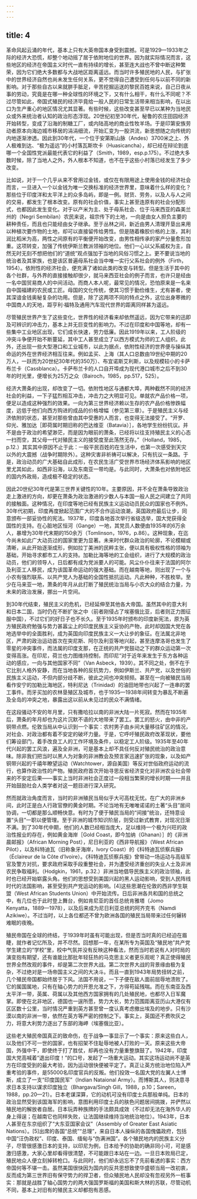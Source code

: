 ```yaml
---
---
---
```

title: 4
---




革命风起云涌的年代，基本上只有大英帝国本身受到震撼。可是1929—1933年之际的经济大恐慌，却整个地动摇了居于依附地位的世界。因为就实际情况而言，这些地区的经济在帝国主义时代一直有持续的增长，甚至连大战也不曾中断这种繁荣，因为它们绝大多数都与大战地区距离遥远。而当时许多殖民地的人民，与扩张中的世界经济自然也尚未发生任何关系，更不觉得自己遭受到任何与以前不同的新影响。对于那些自古以来就胼手胝足，辛苦挖掘运送的黎民百姓来说，自己日夜从事的劳动，究竟是在哪一种全球性的环境之下，又有什么相干，有什么不同呢？不过尽管如此，帝国式殖民的经济毕竟给一般人民的日常生活带来相当影响，在以出口为生产重心的地区情况尤其显著。有些时候，这些改变甚至早已以某种为当地民众或外来统治者认知的政治形态浮现。20世纪初至30年代，秘鲁的农庄田园经济开始转型，变成了沿海的制糖工厂，或内陆高地的商业性牧羊场。于是印第安族劳动者原本向海边城市移居的涓涓细流，开始汇变为一股洪流，新思想随之向传统的内地逐渐渗透。因此到30年代，一个位于安第斯山脉（Andes）3700米之上、外人极难到达、“极为遥远”的小村落瓦斯坎卡（Huasicancha），却已经在辩论到底哪一个全国性党派最能代表它的利益了（Smith，1989，esp.p.175）。不过绝大多数时候，除了当地人之外，外人根本不知道，也不在乎这些小村落已经发生了多少改变。

比如说，对于一个几乎从来不曾用过金钱，或仅在有限用途上使用金钱的经济社会而言，一旦进入一个以金钱为唯一交换标准的经济世界里，意味着什么样的变化？那些位于印度洋和太平洋上的众多岛屿，即是一例。财货、劳务，以及人与人之间的交易，都发生了根本改变。原有的社会价值，事实上甚至连原有的社会分配形式，也都因此发生变化。对于以产米为主、处于母系社会、位于马来西亚的森美兰州的（Negri Sembilan）农民来说，祖宗传下的土地，一向是由女人担负主要的耕种责任，而且也只能经由女子继承。至于丛林之间，新近由男人清理开垦出来用以种植次要作物的土地，却可以直接留传给男性。但是随着橡胶价格的上涨，其利润比稻米为高，两性之间原有的平衡便开始改变，由男性相传承的家产分量愈形加重。这项转变，加强了传统伊斯兰教派领袖的地位。他们一心以父系威权为主，自然无时无刻不想把他们的“道统”观点强加于当地的风俗习惯之上。更不要说当地的统治者及其家族，也是该区普遍母系社会当中唯一实行父系社会的例外（Firth，1954）。依附性的经济社会，便充满了诸如此类的改变与转型。但是生活于其中的各个社群，与外界的直接接触却很少，就马来西亚社会的例子而言，也许只是经由一名中国贸易商人的中间活动。而商人本人呢，最常见的情况，恐怕原来是一名来自中国福建的农民或工匠。母国的文化传统，使其习惯于勤俭维生，尤有甚者，使其深谙金钱奥秘复杂的功用。但是，除了这两项不同的特点之外，这位出身寒微的中国商人的天地，距亨利·福特及通用汽车现代世界的距离同样甚为遥远。

尽管殖民世界产生了这些变化，世界性的经济看来却依然遥远，因为它带来的迅即及可辨识的冲击力，基本上并无巨变性的影响力。不过在印度和中国等地，却有一些集中工业地区出现，它们成长快速，劳力低廉。因此1919年以来，工人阶级的冲突斗争便开始不断蔓延，其中工人甚至成立了以西方模式为师的工人组织。此外，还出现一些大型港口和工业城市，以此为据点，依附性经济的世界便与操纵其命运的外在世界经济相互往来。例如孟买、上海（其人口总数由19世纪中期的20万人，一跃而为20世纪30年代的350万）、布宜诺斯艾利斯，以及规模较小的卡萨布兰卡（Cassblanca）。卡萨布兰卡的人口自开埠成为现代港口城市之后不到30年的时光里，便增长为25万之众（Bairoch，1985，pp.517，525）。

经济大萧条的出现，却改变了一切。依附性地区与通都大埠，两种截然不同的经济社会的利益，一下子猛烈相互冲击，冲击力之大明显可见。单就农产品价格一项，便足以造成这种强烈的效果。一向为第三世界经济赖以生存的农产品价格惨跌幅度，远低于他们向西方购进的成品的价格增幅（参见第三章）。于是殖民主义与经济依附的状态，甚至对那些曾由其中受惠的人而言，也变得无法接受了。“开罗、仰光、雅加达［即荷属时期旧称的巴达维亚（Batavia）］，各地学生纷纷抗议。并不是由于政治的希望渺茫，而是因为眼前的萧条，已经将以往支持殖民主义的心态一扫而空，其父母一代对殖民主义的接受度至此荡然无存。”（Holland，1985，p.12.）其实其中原因不止于此：一般平民百姓的在生活中，也第一次感受到天灾以外的大震撼（战争时期除外）。这种灾害非祈祷可以解决，只有抗议一条路。于是，政治动员的广大基础自此成形，在农民生活广受世界市场经济体系影响的地区里尤其如此，如西非沿海，以及东南亚一带均是。与此同时，大萧条也对依附地区的国内外政局，造成极不稳定的状态。

因此20世纪30年代是第三世界关键性的10年。主要原因，并不全在萧条导致政治走上激进的方向，却更在萧条为政治激进的少数人与本国一般人民之间建立了共同的接触面。这种情况，在印度等地已经有民族主义运动动员民众的国家也不例外。30年代初期，印度再度掀起范围广大的不合作运动浪潮，英国政府最后让步，同意颁布一部妥协性的宪法。1937年，印度各地首次举行省级选举，国大党获得全国性的支持。在心脏地区恒河（Gange）一地，其党员人数便由1935年的6万余人，暴增为30年代末期的150余万（Tomlinson，1976，p.86）。这种现象，在迄今尚未如此广大动员过的国家里更为显著。未来时代群众政治的轮廓，不论模糊或清晰，从此开始逐渐成形，例如拉丁美洲的民粹主张，便以具有极权性格的领袖为基础，开始寻求都市工人的支持。加勒比海等地的工会组织，进行了大规模的政治动员，他们的领导人，日后都有成为党派要人的可能。风尘仆仆往来于法国的阿尔及利亚工人移民，成为该国革命运动的强大基础。而在越南等地，则出现了一个与小农有强烈联系、以共产党人为基础的全国性抵抗运动。凡此种种，不胜枚举。至少在马来亚一地，萧条的年月从此打断了殖民统治当局与小农大众的结合力量，为未来的政治发展，挪出一片空间。

到30年代结束，殖民主义的危机，已经延伸至其他各大帝国。虽然其中的意大利和日本二国，当时仍在不断扩张之中（前者刚侵占了埃塞俄比亚，后者则正力图征服中国），不过它们的好日子也不长久。至于1935年时颁布的印度新宪法，原为英方殖民政府勉强与势力甚嚣尘上的印度民族主义妥协的产物，此时却因国大党在各地选举中的全面胜利，成为英国向印度民族主义一大让步的象征。在法属北非地区，严肃的政治运动首次在突尼斯、阿尔及利亚等地兴起，甚至连摩洛哥也发生了零星的冲突事件，而法属的印度支那，在正统的共产党鼓动之下的群众运动第一次变得高涨。在印尼，荷兰也力图维持控制，而印尼“对于近年来发生于东方各种运动的感应，一向与其他国家不同”（Van Asbeck，1939）。其不同之处，倒不在于它比别人格外安静，而在当地各种的反抗势力，例如伊斯兰、共产党，以及世俗的民族主义运动，不但内部分歧不断，彼此之间也冲突频频。甚至在一向被殖民当局看作安宁的加勒比海地区，特利尼达（Trinidad）的油田地带也兴起了一连串的罢工事件。而牙买加的农林垦殖区及城市，也于1935—1938年间转变为暴乱不断遍及全岛的冲突之地，暴露出这以前从未见过的民众不满情绪。

在这段骚动不安的年月里，只有撒哈拉以南的非洲大陆一片死寂。然而在1935年后，萧条的年月却也为这片沉默不语的大地带来了罢工。罢工的怒火，由中非的产铜带点燃。伦敦当局从中认识到一个事实：农村男子由乡间大量移往矿区的情况，对社会、对政治都有着不安定的破坏力量。于是，它呼吁殖民政府改革现状，要他们筹设部门，着手改良工人的工作环境及条件，以稳定工人阶级。1935年至40年代兴起的罢工风浪，遍及全非洲，可是基本上却不具任何反对殖民统治的政治意味。除非我们把当时以黑人为对象的非洲教会及预言家迅速扩张的现象，以及如产铜带兴起的千禧年瞭望运动（Watchtower，源自美国）等反对世俗政府运动的流行，也算作政治性的产物。殖民政府首次开始寻思反省经济变化对非洲农业社会带来的不安定后果——事实上当时非洲社会正度过一段相当繁荣的增长时期——并且开始鼓励社会人类学者对这一题目进行深入研究。

然而就政治角度而言，当时的非洲殖民当局似乎大可高枕无忧。在广大的非洲乡间，此时正是白人行政官僚的黄金时期。不论当地有无唯唯诺诺的土著“头目”居间协调，一切都是那么顺畅快意。有时为了便于殖民当局的“间接”统治，还特意设置“头目”一职以便管理。至于非洲的城市知识阶层，则受过新式教育，对现况日渐不满。到了30年代中期，他们的人数已经相当庞大，足以维持一个极为兴旺的政治性报业的存在，例如黄金海岸［Gold Coast，即今加纳（Ghanan）］的《非洲晨邮报》（African Morning Post），尼日利亚的《西非导航报》（West African Pilot），以及科特迪瓦（旧称象牙海岸，Ivory Coast）的《科特迪瓦侦察兵报》（Éclaireur de la Côte d’Ivoire）。《科特迪瓦侦察兵报》曾带动一场运动与高级军官及警方对抗，要求政府采取手段重整社会，并为遭受经济重创的失业人士及非洲农民争取福利。（Hodgkin，1961，p.32.）非洲当地倡导民族主义的政治领袖，此时也已经开始崭露头角。他们的思想受到美国兴起的黑人运动影响，受到人民阵线时代的法国影响，甚至受到共产党运动的影响。[4]这些思潮在伦敦的西非学生联盟（West African Students Union）中开始流传。日后非洲各共和国的总统之中，有几位也于此时登上舞台，例如肯尼亚的首任总统肯雅塔（Jomo Kenyatta，1889—1978），以及后来成为尼日利亚总统的阿齐克韦（Namdi Azikiwe）。不过当时，以上各位都还不曾为欧洲各国的殖民当局带来过任何辗转难眠的夜晚。

殖民帝国在全球的终结，于1939年时虽有可能出现，但是否当时真的已经迫在眉睫，就作者记忆所及，并不尽然。回想那一年，在某所专为英国及“殖民地”共产党学生建立的“学校”里，校中气氛并没有反映这种看法，然而当时若说有人对时局的演变抱有期望，还有谁能比那批年轻狂热的马克思主义者更乐观呢？真正使得殖民世界全然改观的事件，却是第二次世界大战。第二次世界大战的背景缘由极为复杂，不过绝对是一场帝国主义之间的大决斗。而且一直到1943年局势扭转之前，几个殖民帝国都始终居于下风。法国不用说，一下子便在敌人面前屈辱地溃败了。它的属国属地，只有在轴心势力的开恩允准之下，方得苟延残喘。而在东南亚及西太平洋一带，英属、荷属以及其他西方国家拥有的几处殖民地，也都尽入日军魔掌。即使在北非地区，德国也一逞所愿，势力大长，势力范围距离亚历山大港仅有区区数十公里，当时情况严重到英方甚至曾一度认真考虑撤出埃及的地步。只有沙漠以南的非洲一带，依然在英方等严密的控制之下。事实上，英国还不费吹灰之力，将意大利势力逐出了东部的海岬（埃塞俄比亚）。

这些老大殖民帝国真正的致命伤，在于战争一事显示了一个事实：原来这些白人，以及他们不可一世的国家，也有招架不住耻辱地被人打败的一天。原来这些大帝国，外强中干，即使终于打了胜仗，却再也没有力量重整旗鼓了。1942年，印度国大党高喊着“退出印度！”的口号，发起了一场重大运动。其实这场运动尚不是英方在印度受到的最大考验，因为运动很快便被平定了。真正让英方统治地位陷入严重考验的事件，是55000名印度官兵的反叛。他们投效一名国大党的左翼人士博斯，成立了一支“印度国民军”（Indian Nataional Army）。而博斯其人，则决意寻求日本支持以谋求印度独立（Bhargava/Singh Gill，1988，p.10；Sareen，1988，pp.20—21）。日本老谋深算，它的动机可没有印度士兵那般单纯。日本的政治显然受到该国海军的影响，意图利用印度士兵的肤色问题居间挑拨，并俨然以殖民地的解放者自居。日本玩弄种族牌的手法颇具成效（不过却无法在海外华人的身上得逞；在越南它也同样失败，让法国继续维持当地统治地位）。1943年，日本人甚至在东京组织了“大东亚国家会议”（Assembly of Greater East Asiatic Nations）。[5]出席的各国“总统”“总理”，来自日本人操纵的各国傀儡政府，包括中国“汪伪政权”、印度、泰国、缅甸与“伪满洲国”。各个殖民地内的民族主义分子，尽管很感激日本的支持，以印尼为例，日本给予的协助的确非同小可，可是感激归感激，大家心里却看得很清楚，不可能跟日本站在一边。一旦日本败局已定，殖民地众人便立刻掉转枪口。与此同时，他们却永远忘不了先前看透的事实：西方帝国何等不堪一击。虽然美国很快因为国内的反共思想致使华盛顿当局一改初衷，反而成为第三世界旧有保守势力的捍卫者，但众殖民地人民却没有忽视另外一桩事实：那就是战胜了轴心国势力的两大强国罗斯福的美国和斯大林的苏联，尽管动机不同，基本上对旧有的殖民主义却都抱有恶感。